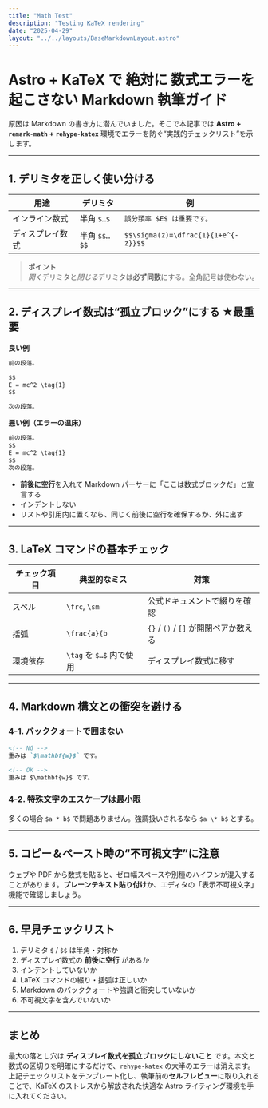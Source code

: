 ```yaml
---
title: "Math Test"
description: "Testing KaTeX rendering"
date: "2025-04-29"
layout: "../../layouts/BaseMarkdownLayout.astro"
---
```


# Astro + KaTeX で **絶対に** 数式エラーを起こさない Markdown 執筆ガイド

原因は Markdown の書き方に潜んでいました。そこで本記事では **Astro + `remark-math` + `rehype-katex`** 環境でエラーを防ぐ“実践的チェックリスト”を示します。

---

## 1. デリミタを正しく使い分ける

| 用途 | デリミタ | 例 |
| --- | --- | --- |
| インライン数式 | 半角 `$…$` | `誤分類率 $E$ は重要です。` |
| ディスプレイ数式 | 半角 `$$…$$` | <span style="white-space:nowrap">`$$\sigma(z)=\dfrac{1}{1+e^{-z}}$$`</span> |

> **ポイント**   
> *開く*デリミタと*閉じる*デリミタは**必ず同数**にする。全角記号は使わない。

---

## 2. ディスプレイ数式は“孤立ブロック”にする ★最重要

**良い例**

```markdown
前の段落。

$$
E = mc^2 \tag{1}
$$

次の段落。
```

**悪い例（エラーの温床）**

```markdown
前の段落。
$$
E = mc^2 \tag{1}
$$
次の段落。
```

- **前後に空行**を入れて Markdown パーサーに「ここは数式ブロックだ」と宣言する  
- インデントしない  
- リストや引用内に置くなら、同じく前後に空行を確保するか、外に出す

---

## 3. LaTeX コマンドの基本チェック

| チェック項目 | 典型的なミス | 対策 |
| ----------- | ----------- | ---- |
| スペル | `\frc`, `\sm` | 公式ドキュメントで綴りを確認 |
| 括弧 | `\frac{a}{b` | `{}` / `()` / `[]` が開閉ペアか数える |
| 環境依存 | `\tag` を `$…$` 内で使用 | ディスプレイ数式に移す |

---

## 4. Markdown 構文との衝突を避ける

### 4-1. バッククォートで囲まない  
```markdown
<!-- NG -->
重みは `$\mathbf{w}$` です。

<!-- OK -->
重みは $\mathbf{w}$ です。
```

### 4-2. 特殊文字のエスケープは最小限  
多くの場合 `$a * b$` で問題ありません。強調扱いされるなら `$a \* b$` とする。

---

## 5. コピー＆ペースト時の“不可視文字”に注意

ウェブや PDF から数式を貼ると、ゼロ幅スペースや別種のハイフンが混入することがあります。**プレーンテキスト貼り付け**か、エディタの「表示不可視文字」機能で確認しましょう。

---

## 6. 早見チェックリスト

1. デリミタ `$` / `$$` は半角・対称か  
2. ディスプレイ数式の **前後に空行** があるか  
3. インデントしていないか  
4. LaTeX コマンドの綴り・括弧は正しいか  
5. Markdown のバッククォートや強調と衝突していないか  
6. 不可視文字を含んでいないか

---

## まとめ

最大の落とし穴は **ディスプレイ数式を孤立ブロックにしないこと** です。本文と数式の区切りを明確にするだけで、`rehype-katex` の大半のエラーは消えます。上記チェックリストをテンプレート化し、執筆前の**セルフレビュー**に取り入れることで、KaTeX のストレスから解放された快適な Astro ライティング環境を手に入れてください。
